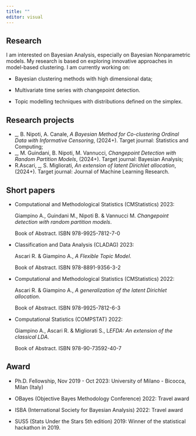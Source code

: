 ```yaml
---
title: ""
editor: visual
---
```


## Research

I am interested on Bayesian Analysis, especially on Bayesian Nonparametric models. My research is based on exploring innovative approaches in model-based clustering. I am currently working on:

-    Bayesian clustering methods with high dimensional data;

-    Multivariate time series with changepoint detection.

-   Topic modelling techniques with distributions defined on the simplex.

## Research projects

-   \_, B. Nipoti, A. Canale, *A Bayesian Method for Co-clustering Ordinal Data with Informative Censoring*, (2024+). Target journal: Statistics and Computing;
-   \_, M. Guindani, B. Nipoti, M. Vannucci, *Changepoint Detection with Random Partition Models*, (2024+). Target journal: Bayesian Analysis;
-   R.Ascari, \_, S. Migliorati, *An extension of latent Dirichlet allocation*, (2024+). Target journal: Journal of Machine Learning Research.

## Short papers

- Computational and Methodological Statistics (CMStatistics) 2023:

    Giampino A., Guindani M., Nipoti B. \& Vannucci M. *Changepoint detection with random partition models*. 
    
    Book of Abstract. ISBN 978-9925-7812-7-0

- Classification and Data Analysis (CLADAG) 2023:

    Ascari R. \& Giampino A., *A Flexible Topic Model*. 
    
    Book of Abstract. ISBN 978-8891-9356-3-2

- Computational and Methodological Statistics (CMStatistics) 2022:
    
    Ascari R. \& Giampino A., *A generalization of the latent Dirichlet allocation*. 
    
    Book of Abstract.
    ISBN 978-9925-7812-6-3

- Computational Statistics (COMPSTAT) 2022:

    Giampino A., Ascari R. \& Migliorati S., L*EFDA: An extension of the classical LDA*. 
    
    Book of Abstract. ISBN 978-90-73592-40-7


## Award

- Ph.D. Fellowship, Nov 2019 - Oct 2023:
  University of Milano - Bicocca, Milan (Italy)

- OBayes (Objective Bayes Methodology Conference) 2022:
  Travel award

- ISBA (International Society for Bayesian Analysis) 2022:
  Travel award

- SUS5 (Stats Under the Stars 5th edition) 2019: Winner of the statistical hackathon in 2019.
